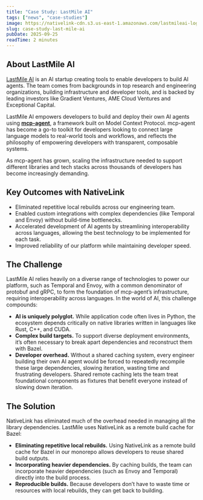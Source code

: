```yaml
---
title: "Case Study: LastMile AI"
tags: ["news", "case-studies"]
image: https://nativelink-cdn.s3.us-east-1.amazonaws.com/lastmileai-logo.webp
slug: case-study-last-mile-ai
pubDate: 2025-09-25
readTime: 2 minutes
---
```

## **About LastMile AI**

[LastMile AI](https://lastmileai.dev/) is an AI startup creating tools to enable developers to build AI agents. The team comes from backgrounds in top research and engineering organizations, building infrastructure and developer tools, and is backed by leading investors like Gradient Ventures, AME Cloud Ventures and Exceptional Capital.

LastMile AI empowers developers to build and deploy their own AI agents using [**mcp-agent**](https://mcp-agent.com/), a framework built on Model Context Protocol. mcp-agent has become a go-to toolkit for developers looking to connect large language models to real-world tools and workflows, and reflects the philosophy of empowering developers with transparent, composable systems.

As mcp-agent has grown, scaling the infrastructure needed to support different libraries and tech stacks across thousands of developers has become increasingly demanding.

## **Key Outcomes with NativeLink**

* Eliminated repetitive local rebuilds across our engineering team.
* Enabled custom integrations with complex dependencies (like Temporal and Envoy) without build-time bottlenecks.
* Accelerated development of AI agents by streamlining interoperability across languages, allowing the best technology to be implemented for each task.
* Improved reliability of our platform while maintaining developer speed.

## **The Challenge**

LastMile AI relies heavily on a diverse range of technologies to power our platform, such as Temporal and Envoy, with a common denominator of protobuf and gRPC, to form the foundation of mcp-agent’s infrastructure, requiring interoperability across languages. In the world of AI, this challenge compounds:

* **AI is uniquely polyglot.** While application code often lives in Python, the ecosystem depends critically on native libraries written in languages like Rust, C++, and CUDA.
* **Complex build targets.** To support diverse deployment environments, it’s often necessary to break apart dependencies and reconstruct them with Bazel.
* **Developer overhead.** Without a shared caching system, every engineer building their own AI agent would be forced to repeatedly recompile these large dependencies, slowing iteration, wasting time and frustrating developers. Shared remote caching lets the team treat foundational components as fixtures that benefit everyone instead of slowing down iteration.

## **The Solution**

NativeLink has eliminated much of the overhead needed in managing all the library dependencies. LastMile uses NativeLink as a remote build cache for Bazel:

* **Eliminating repetitive local rebuilds.** Using NativeLink as a remote build cache for Bazel in our monorepo allows developers to reuse shared build outputs.
* **Incorporating heavier dependencies.** By caching builds, the team can incorporate heavier dependencies (such as Envoy and Temporal) directly into the build process.
*  **Reproducible builds.** Because developers don’t have to waste time or resources with local rebuilds, they can get back to building.

